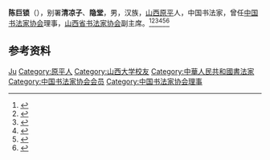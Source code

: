 '''陈巨锁'''（{{bd|1939年|9月|}}），别署'''清凉子'''、'''隐堂'''，男，汉族，[[山西|山西]][[原平|原平]]人，中国书法家，曾任[[中国书法家协会|中国书法家协会]]理事，[[山西省书法家协会|山西省书法家协会]]副主席。<ref>{{Cite book|title=中国当代书画家名人大辞典|author=郭翔主编|publisher=河南美术出版社|year=1993|isbn=|location=郑州|pages=}}</ref><ref>{{Cite book|title=中国当代书法家辞典|author=金通达主编|publisher=浙江人民出版社|year=2001|isbn=|location=杭州|pages=}}</ref><ref>{{Cite book|title=中国当代国画家辞典|author=金通达主编|publisher=浙江人民出版社|year=2001|isbn=|location=杭州|pages=}}</ref><ref>{{Cite book|title=20世纪中华人物名字号辞典|author=周家珍编著|publisher=法律出版社|year=2000|isbn=9787503628320|location=北京|pages=}}</ref><ref>{{Cite book|title=中国当代艺术界名人录|author=中国名人研究院编; 异天, 戈德主编|publisher=社会科学文献出版社|year=1993|isbn=|location=北京|pages=}}</ref><ref>{{Cite book|title=中国社会团体大全 • 会长主席、理事长秘书长传略卷 第一册|author=黄汉江主编|publisher=中国国际广播出版社|year=1995|isbn=|location=|pages=}}</ref>

== 参考资料 ==
{{reflist}}

{{中国人物小作品}}
{{Navboxes 
| title  = 陈巨锁在[[中国书法家协会|中国书法家协会]]的职务
| list1  =
{{中国书法家协会第二届理事会}}
{{中国书法家协会第三届理事会}}
}}

{{Authority control}}
{{DEFAULTSORT:Chen陈}}
[[Category:陈姓|Ju]]
[[Category:原平人|Category:原平人]]
[[Category:山西大学校友|Category:山西大学校友]]
[[Category:中華人民共和國書法家|Category:中華人民共和國書法家]]
[[Category:中国书法家协会会员|Category:中国书法家协会会员]]
[[Category:中国书法家协会理事|Category:中国书法家协会理事]]